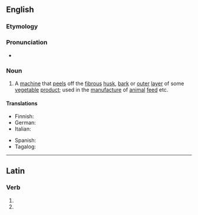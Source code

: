 ==English==

===Etymology===
{{suffix|en|decorticate|or}}

===Pronunciation===
* {{a|UK}} {{IPA|en|/diːˈkɔːtɪkeɪtə(ɹ)/}}

===Noun===
{{en-noun}}

# A [[machine]] that [[peel]]s off the [[fibrous]] [[husk]], [[bark]] or [[outer]] [[layer]] of some [[vegetable]] [[product]]; used in the [[manufacture]] of [[animal]] [[feed]] etc.

====Translations====
{{trans-top|peeling machine}}
* Finnish: {{t|fi|kuorimakone}}
* German: {{t|de|Schälmaschine|f}}
* Italian: {{t|it|decorcicatore|m}}
{{trans-mid}}
* Spanish: {{t|es|descortezador}}
* Tagalog: {{t|tl|luknapan}}
{{trans-bottom}}

----

==Latin==

===Verb===
{{la-verb-form|dēcorticātor}}

# {{inflection of|la|dēcorticō||2|s|futr|pasv|impr}}
# {{inflection of|la|dēcorticō||3|s|futr|pasv|impr}}